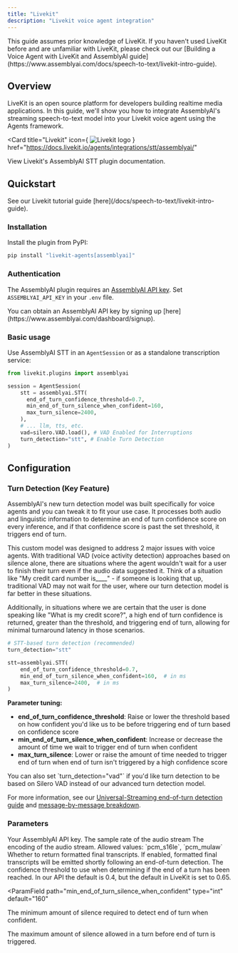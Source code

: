 ```yaml
---
title: "Livekit"
description: "Livekit voice agent integration"
---
```


<Note>
  This guide assumes prior knowledge of LiveKit. If you haven't used LiveKit
  before and are unfamiliar with LiveKit, please check out our [Building a Voice
  Agent with LiveKit and AssemblyAI
  guide](https://www.assemblyai.com/docs/speech-to-text/livekit-intro-guide).
</Note>

## Overview

LiveKit is an open source platform for developers building realtime media applications. In this guide, we'll show you how to integrate AssemblyAI's streaming speech-to-text model into your Livekit voice agent using the Agents framework.

<Card
  title="Livekit"
  icon={
    <img
      src="https://assemblyaiassets.com/images/Livekit.svg"
      alt="Livekit logo"
    />
  }
  href="https://docs.livekit.io/agents/integrations/stt/assemblyai/"
>
  View Livekit's AssemblyAI STT plugin documentation.
</Card>

## Quickstart

<Tip title="Looking for a full code example?">
  See our Livekit tutorial guide
  [here](/docs/speech-to-text/livekit-intro-guide).
</Tip>

### Installation

Install the plugin from PyPI:

```bash
pip install "livekit-agents[assemblyai]"
```

### Authentication

The AssemblyAI plugin requires an [AssemblyAI API key](https://www.assemblyai.com/docs/api-reference/overview#authorization). Set `ASSEMBLYAI_API_KEY` in your `.env` file.

<Tip>
  You can obtain an AssemblyAI API key by signing up
  [here](https://www.assemblyai.com/dashboard/signup).
</Tip>

### Basic usage

Use AssemblyAI STT in an `AgentSession` or as a standalone transcription service:

```python
from livekit.plugins import assemblyai

session = AgentSession(
    stt = assemblyai.STT(
      end_of_turn_confidence_threshold=0.7,
      min_end_of_turn_silence_when_confident=160,
      max_turn_silence=2400,
    ),
    # ... llm, tts, etc.
    vad=silero.VAD.load(), # VAD Enabled for Interruptions
    turn_detection="stt", # Enable Turn Detection
)
```

## Configuration

### Turn Detection (Key Feature)

AssemblyAI's new turn detection model was built specifically for voice agents and you can tweak it to fit your use case. It processes both audio and linguistic information to determine an end of turn confidence score on every inference, and if that confidence score is past the set threshold, it triggers end of turn.

This custom model was designed to address 2 major issues with voice agents. With traditional VAD (voice activity detection) approaches based on silence alone, there are situations where the agent wouldn't wait for a user to finish their turn even if the audio data suggested it. Think of a situation like "My credit card number is\_\_\_\_" - if someone is looking that up, traditional VAD may not wait for the user, where our turn detection model is far better in these situations.

Additionally, in situations where we are certain that the user is done speaking like "What is my credit score?", a high end of turn confidence is returned, greater than the threshold, and triggering end of turn, allowing for minimal turnaround latency in those scenarios.

```python
# STT-based turn detection (recommended)
turn_detection="stt"

stt=assemblyai.STT(
    end_of_turn_confidence_threshold=0.7,
    min_end_of_turn_silence_when_confident=160,  # in ms
    max_turn_silence=2400,  # in ms
)
```

**Parameter tuning:**

- **end_of_turn_confidence_threshold**: Raise or lower the threshold based on how confident you'd like us to be before triggering end of turn based on confidence score
- **min_end_of_turn_silence_when_confident**: Increase or decrease the amount of time we wait to trigger end of turn when confident
- **max_turn_silence**: Lower or raise the amount of time needed to trigger end of turn when end of turn isn't triggered by a high confidence score

<Tip>
  You can also set `turn_detection="vad"` if you'd like turn detection to be
  based on Silero VAD instead of our advanced turn detection model.
</Tip>

For more information, see our [Universal-Streaming end-of-turn detection guide](https://www.assemblyai.com/docs/speech-to-text/universal-streaming#end-of-turn-detection) and [message-by-message breakdown](https://www.assemblyai.com/docs/speech-to-text/universal-streaming/message-sequence).

### Parameters

<ParamField path="api_key" type="str">
  Your AssemblyAI API key.
</ParamField>

<ParamField path="sample_rate" type="int" default="16000">
  The sample rate of the audio stream
</ParamField>

<ParamField path="encoding" type="str" default="pcm_s16le">
  The encoding of the audio stream. Allowed values: `pcm_s16le`, `pcm_mulaw`
</ParamField>

<ParamField path="format_turns" type="bool" default="True">
  Whether to return formatted final transcripts. If enabled, formatted final
  transcripts will be emitted shortly following an end-of-turn detection.
</ParamField>

<ParamField path="end_of_turn_confidence_threshold" type="float" default="0.7">
  The confidence threshold to use when determining if the end of a turn has been
  reached. In our API the default is 0.4, but the default in LiveKit is set to
  0.65.
</ParamField>

<ParamField
  path="min_end_of_turn_silence_when_confident"
  type="int"
  default="160"
>
  The minimum amount of silence required to detect end of turn when confident.
</ParamField>

<ParamField path="max_turn_silence" type="int" default="2400">
  The maximum amount of silence allowed in a turn before end of turn is
  triggered.
</ParamField>
